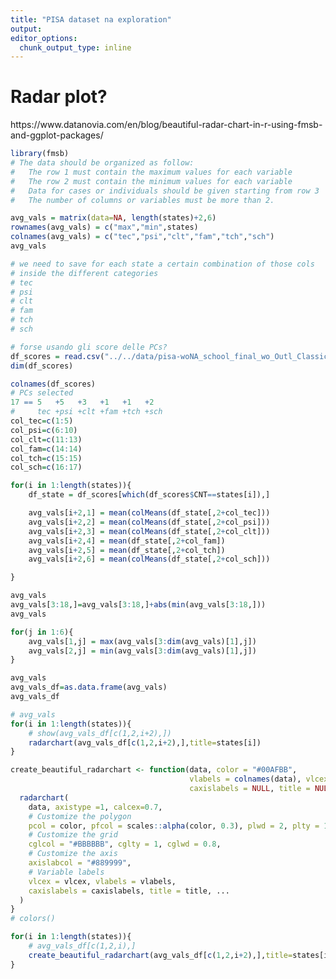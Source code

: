 ```yaml
---
title: "PISA dataset na exploration"
output: 
editor_options: 
  chunk_output_type: inline
---
```


# Radar plot?
https://www.datanovia.com/en/blog/beautiful-radar-chart-in-r-using-fmsb-and-ggplot-packages/
```r
library(fmsb)
# The data should be organized as follow:
#	The row 1 must contain the maximum values for each variable
#	The row 2 must contain the minimum values for each variable
#	Data for cases or individuals should be given starting from row 3
#	The number of columns or variables must be more than 2.

avg_vals = matrix(data=NA, length(states)+2,6)
rownames(avg_vals) = c("max","min",states)
colnames(avg_vals) = c("tec","psi","clt","fam","tch","sch")
avg_vals

# we need to save for each state a certain combination of those cols
# inside the different categories
# tec
# psi
# clt
# fam
# tch
# sch

# forse usando gli score delle PCs?
df_scores = read.csv("../../data/pisa-woNA_school_final_wo_Outl_ClassicData_PCA_SCORES.csv")
dim(df_scores)

colnames(df_scores)
# PCs selected
17 == 5   +5   +3   +1   +1   +2
#     tec +psi +clt +fam +tch +sch
col_tec=c(1:5)
col_psi=c(6:10)
col_clt=c(11:13)
col_fam=c(14:14)
col_tch=c(15:15)
col_sch=c(16:17)

```


```r
for(i in 1:length(states)){
	df_state = df_scores[which(df_scores$CNT==states[i]),]

	avg_vals[i+2,1] = mean(colMeans(df_state[,2+col_tec]))
	avg_vals[i+2,2] = mean(colMeans(df_state[,2+col_psi]))
	avg_vals[i+2,3] = mean(colMeans(df_state[,2+col_clt]))
	avg_vals[i+2,4] = mean(df_state[,2+col_fam])
	avg_vals[i+2,5] = mean(df_state[,2+col_tch])
	avg_vals[i+2,6] = mean(colMeans(df_state[,2+col_sch]))

}

avg_vals
avg_vals[3:18,]=avg_vals[3:18,]+abs(min(avg_vals[3:18,]))
avg_vals

for(j in 1:6){
	avg_vals[1,j] = max(avg_vals[3:dim(avg_vals)[1],j])
	avg_vals[2,j] = min(avg_vals[3:dim(avg_vals)[1],j])
}

avg_vals
avg_vals_df=as.data.frame(avg_vals)
avg_vals_df
```


```r
# avg_vals
for(i in 1:length(states)){
	# show(avg_vals_df[c(1,2,i+2),])
	radarchart(avg_vals_df[c(1,2,i+2),],title=states[i])
}
```


```r
create_beautiful_radarchart <- function(data, color = "#00AFBB", 
                                        vlabels = colnames(data), vlcex = 0.8,
                                        caxislabels = NULL, title = NULL, ...){
  radarchart(
    data, axistype =1, calcex=0.7,
    # Customize the polygon
    pcol = color, pfcol = scales::alpha(color, 0.3), plwd = 2, plty = 1,
    # Customize the grid
    cglcol = "#BBBBBB", cglty = 1, cglwd = 0.8,
    # Customize the axis
    axislabcol = "#889999", 
    # Variable labels
    vlcex = vlcex, vlabels = vlabels,
    caxislabels = caxislabels, title = title, ...
  )
}
# colors()

for(i in 1:length(states)){
	# avg_vals_df[c(1,2,i),]
	create_beautiful_radarchart(avg_vals_df[c(1,2,i+2),],title=states[i])
}
```